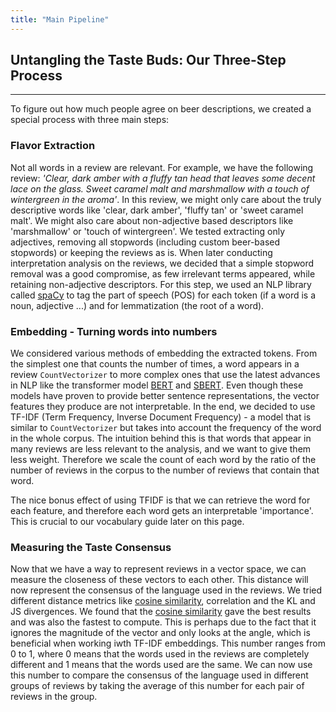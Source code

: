 ```yaml
---
title: "Main Pipeline"
---
```


## Untangling the Taste Buds: Our Three-Step Process

---

To figure out how much people agree on beer descriptions, we created a special process with three main steps:

### Flavor Extraction

Not all words in a review are relevant. For example, we have the following review: _'Clear, dark amber with a fluffy tan head that leaves some decent lace on the glass. Sweet caramel malt and marshmallow with a touch of wintergreen in the aroma'_. In this review, we might only care about the truly descriptive words like 'clear, dark amber', 'fluffy tan' or 'sweet caramel malt'. We might also care about non-adjective based descriptors like 'marshmallow' or 'touch of wintergreen'. We tested extracting only adjectives, removing all stopwords (including custom beer-based stopwords) or keeping the reviews as is. When later conducting interpretation analysis on the reviews, we decided that a simple stopword removal was a good compromise, as few irrelevant terms appeared, while retaining non-adjective descriptors. For this step, we used an NLP library called [spaCy](https://spacy.io/) to tag the part of speech (POS) for each token (if a word is a noun, adjective ...) and for lemmatization (the root of a word). 


### Embedding - Turning words into numbers

We considered various methods of embedding the extracted tokens. From the simplest one that counts the number of times, a word appears in a review `CountVectorizer` to more complex ones that use the latest advances in NLP like the transformer model [BERT](https://arxiv.org/abs/1810.04805) and [SBERT](https://arxiv.org/abs/1908.10084). Even though these models have proven to provide better sentence representations, the vector features they produce are not interpretable. In the end, we decided to use TF-IDF (Term Frequency, Inverse Document Frequency) - a model that is similar to `CountVectorizer` but takes into account the frequency of the word in the whole corpus. The intuition behind this is that words that appear in many reviews are less relevant to the analysis, and we want to give them less weight. Therefore we scale the count of each word by the ratio of the number of reviews in the corpus to the number of reviews that contain that word.

The nice bonus effect of using TFIDF is that we can retrieve the word for each feature, and therefore each word gets an interpretable 'importance'. This is crucial to our vocabulary guide later on this page.

### Measuring the Taste Consensus

Now that we have a way to represent reviews in a vector space, we can measure the closeness of these vectors to each other. This distance will now represent the consensus of the language used in the reviews. We tried different distance metrics like [cosine similarity](https://en.wikipedia.org/wiki/Cosine_similarity), correlation and the KL and JS divergences. We found that the [cosine similarity](https://en.wikipedia.org/wiki/Cosine_similarity) gave the best results and was also the fastest to compute. This is perhaps due to the fact that it ignores the magnitude of the vector and only looks at the angle, which is beneficial when working iwth TF-IDF embeddings. This number ranges from 0 to 1, where 0 means that the words used in the reviews are completely different and 1 means that the words used are the same. We can now use this number to compare the consensus of the language used in different groups of reviews by taking the average of this number for each pair of reviews in the group.
